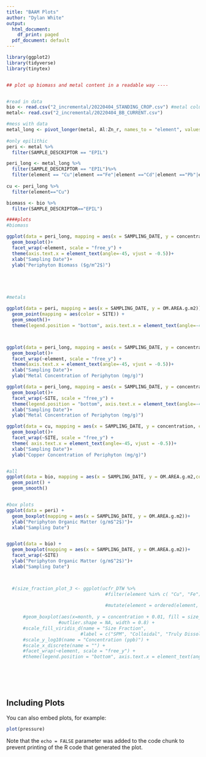 ```yaml
---
title: "BAAM Plots"
author: "Dylan White"
output:
  html_document:
    df_print: paged
  pdf_document: default
---
```


```r
library(ggplot2)
library(tidyverse)
library(tinytex)


## plot up biomass and metal content in a readable way ----


#read in data
bio <- read.csv("2_incremental/20220404_STANDING_CROP.csv") #metal columns are duplicated and have weird numbers
metal<- read.csv("2_incremental/20220404_BB_CURRENT.csv")

#mess with data
metal_long <- pivot_longer(metal, Al:Zn_r, names_to = "element", values_to = "concentration")
  
#only epilithic
peri <- metal %>%
  filter(SAMPLE_DESCRIPTOR == "EPIL")

peri_long <- metal_long %>%
  filter(SAMPLE_DESCRIPTOR == "EPIL")%>%
  filter(element == "Cu"|element =="Fe"|element =="Cd"|element =="Pb"|element =="As"|element =="Zn")
  
cu <- peri_long %>%
  filter(element=="Cu")

biomass <- bio %>%
  filter(SAMPLE_DESCRIPTOR=="EPIL")

####plots
#biomass

ggplot(data = peri_long, mapping = aes(x = SAMPLING_DATE, y = concentration, color = SITE)) + 
  geom_boxplot()+
  facet_wrap(~element, scale = "free_y") +
  theme(axis.text.x = element_text(angle=-45, vjust = -0.5))+
  xlab("Sampling Date")+
  ylab("Periphyton Biomass ($g/m^2$)")





#metals

ggplot(data = peri, mapping = aes(x = SAMPLING_DATE, y = OM.AREA.g.m2)) + 
  geom_point(mapping = aes(color = SITE)) + 
  geom_smooth()+
  theme(legend.position = "bottom", axis.text.x = element_text(angle=-45, vjust = -0.5))



ggplot(data = peri_long, mapping = aes(x = SAMPLING_DATE, y = concentration, color = SITE)) + 
  geom_boxplot()+
  facet_wrap(~element, scale = "free_y") +
  theme(axis.text.x = element_text(angle=-45, vjust = -0.5))+
  xlab("Sampling Date")+
  ylab("Metal Concentration of Periphyton (mg/g)")

ggplot(data = peri_long, mapping = aes(x = SAMPLING_DATE, y = concentration, color = element)) + 
  geom_boxplot()+
  facet_wrap(~SITE, scale = "free_y") +
  theme(legend.position = "bottom", axis.text.x = element_text(angle=-45, vjust = -0.5))+
  xlab("Sampling Date")+
  ylab("Metal Concentration of Periphyton (mg/g)")

ggplot(data = cu, mapping = aes(x = SAMPLING_DATE, y = concentration, color = SITE)) + 
  geom_boxplot()+
  facet_wrap(~SITE, scale = "free_y") +
  theme( axis.text.x = element_text(angle=-45, vjust = -0.5))+
  xlab("Sampling Date")+
  ylab("Copper Concentration of Periphyton (mg/g)")


#all 
ggplot(data = bio, mapping = aes(x = SAMPLING_DATE, y = OM.AREA.g.m2,color = SAMPLE_DESCRIPTOR)) + 
  geom_point() + 
  geom_smooth()


#box plots
ggplot(data = peri) + 
  geom_boxplot(mapping = aes(x = SAMPLING_DATE, y = OM.AREA.g.m2))+
  ylab("Periphyton Organic Matter (g/m$^2$)")+
  xlab("Sampling Date")


ggplot(data = bio) + 
  geom_boxplot(mapping = aes(x = SAMPLING_DATE, y = OM.AREA.g.m2))+
  facet_wrap(~SITE)
  ylab("Periphyton Organic Matter (g/m$^2$)")+
  xlab("Sampling Date")



  #(size_fraction_plot_3 <- ggplot(ucfr_DTW %>% 
                                    #filter(element %in% c( "Cu", "Fe")) %>%
                                    
                                    #mutate(element = ordered(element, levels = c("Fe", 
                                                                                 #"Cu" )))) +
      #geom_boxplot(aes(x=month, y = concentration + 0.01, fill = size_fractions),  
                   #outlier.shape = NA, width = 0.8) +
      #scale_fill_viridis_d(name = "Size Fraction", 
                           #label = c("SPM", "Colloidal", "Truly Dissolved"))+
      #scale_y_log10(name = "Concentration (ppb)") +
      #scale_x_discrete(name = "") +
      #facet_wrap(~element, scale = "free_y") +
      #theme(legend.position = "bottom", axis.text.x = element_text(angle=-45, vjust = -0.5)))
  






```

## Including Plots

You can also embed plots, for example:

```r
plot(pressure)
```

Note that the `echo = FALSE` parameter was added to the code chunk to prevent printing of the R code that generated the plot.
